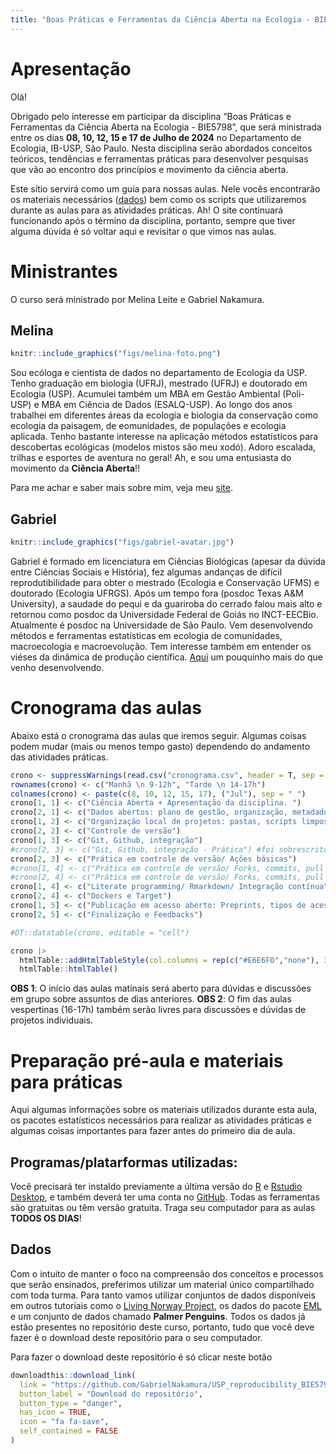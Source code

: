 ```yaml
---
title: "Boas Práticas e Ferramentas da Ciência Aberta na Ecologia - BIE5798"
---
```


# Apresentação

Olá!

Obrigado pelo interesse em participar da disciplina "Boas Práticas e Ferramentas da Ciência Aberta na Ecologia - BIE5798", que será ministrada entre os dias **08, 10, 12, 15 e 17 de Julho de 2024** no Departamento de Ecologia, IB-USP, São Paulo. Nesta disciplina serão abordados conceitos teóricos, tendências e ferramentas práticas para desenvolver pesquisas que vão ao encontro dos princípios e movimento da ciência aberta. 

Este sítio servirá como um guia para nossas aulas. Nele vocês encontrarão os materiais necessários ([dados](https://github.com/GabrielNakamura/USP_reproducibility_BIE5798)) bem como os scripts que utilizaremos durante as aulas para as atividades práticas. Ah! O site continuará funcionando após o término da disciplina, portanto, sempre que tiver alguma dúvida é só voltar aqui e revisitar o que vimos nas aulas.

# Ministrantes

O curso será ministrado por Melina Leite e Gabriel Nakamura.


## Melina

```r
knitr::include_graphics("figs/melina-foto.png")
```

Sou ecóloga e cientista de dados no departamento de Ecologia da USP. Tenho graduação em biologia (UFRJ), mestrado (UFRJ) e doutorado em Ecologia (USP). Acumulei também um MBA em Gestão Ambiental (Poli-USP) e MBA em Ciência de Dados (ESALQ-USP). Ao longo dos anos trabalhei em diferentes áreas da ecologia e biologia da conservação como ecologia da paisagem, de eomunidades, de populações e ecologia aplicada. Tenho bastante interesse na aplicação métodos estatísticos para descobertas ecológicas (modelos mistos são meu xodó). Adoro escalada, trilhas e esportes de aventura no geral! Ah, e sou uma entusiasta do movimento da **Ciência Aberta**!! 

Para me achar e saber mais sobre mim, veja meu [site](https://melinaleite.weebly.com/).


## Gabriel

```r
knitr::include_graphics("figs/gabriel-avatar.jpg")
```

Gabriel é formado em licenciatura em Ciências Biológicas (apesar da dúvida entre Ciências Sociais e História), fez algumas andanças de difícil reprodutibilidade para obter o mestrado (Ecologia e Conservação UFMS) e doutorado (Ecologia UFRGS). Após um tempo fora (posdoc Texas A&M University), a saudade do pequi e da guariroba do cerrado falou mais alto e retornou como posdoc da Universidade Federal de Goiás no INCT-EECBio. Atualmente é posdoc na Universidade de São Paulo. Vem desenvolvendo  métodos e ferramentas estatísticas em ecologia de comunidades, macroecologia e macroevolução. Tem interesse também em entender os viéses da dinâmica de produção científica. [Aqui](http://lattes.cnpq.br/2456515948049565) um pouquinho mais do que venho desenvolvendo.


# Cronograma das aulas

Abaixo está o cronograma das aulas que iremos seguir. Algumas coisas podem mudar (mais ou menos tempo gasto) dependendo do andamento das atividades práticas.

```r
crono <- suppressWarnings(read.csv("cronograma.csv", header = T, sep = ","))  
rownames(crono) <- c("Manhã \n 9-12h", "Tarde \n 14-17h")
colnames(crono) <- paste(c(8, 10, 12, 15, 17), ("Jul"), sep = " ")
crono[1, 1] <- c("Ciência Aberta + Apresentação da disciplina. ")
crono[2, 1] <- c("Dados abertos: plano de gestão, organização, metadados, publicação")
crono[1, 2] <- c("Organização local de projetos: pastas, scripts limpos, etc")
crono[2, 2] <- c("Controle de versão")
crono[1, 3] <- c("Git, Github, integração")
#crono[2, 3] <- c("Git, Github, integração - Prática") #foi sobrescrito pela debaixo
crono[2, 3] <- c("Prática em controle de versão/ Ações básicas")
#crono[1, 4] <- c("Prática em controle de versão/ Forks, commits, pull requests")
#crono[2, 4] <- c("Prática em controle de versão/ Forks, commits, pull requests/ Pacotes")
crono[1, 4] <- c("Literate programming/ Rmarkdown/ Integração contínua")
crono[2, 4] <- c("Dockers e Target")
crono[1, 5] <- c("Publicação em acesso aberto: Preprints, tipos de acesso aberto")
crono[2, 5] <- c("Finalização e Feedbacks")

#DT::datatable(crono, editable = "cell")
```

```r
crono |>
  htmlTable::addHtmlTableStyle(col.columns = rep(c("#E6E6F0","none"), 3)) |>
  htmlTable::htmlTable()
```


**OBS 1**: O início das aulas matinais será aberto para dúvidas e discussões em grupo sobre assuntos de dias anteriores. 
**OBS 2**: O fim das aulas vespertinas (16-17h) também serão livres para discussões e dúvidas de projetos individuais.

# Preparação pré-aula e materiais para práticas

Aqui algumas informações sobre os materiais utilizados durante esta aula, os pacotes estatísticos necessários para realizar as atividades práticas e algumas coisas importantes para fazer antes do primeiro dia de aula.

## Programas/platarformas utilizadas:

Você precisará ter instaldo previamente a última versão do [R](https://cran.r-project.org/) e [Rstudio Desktop](https://posit.co/downloads/), e também deverá ter uma conta no [GitHub](https://github.com/pricing). Todas as ferramentas são gratuitas ou têm versão gratuita. Traga seu computador para as aulas **TODOS OS DIAS**! 

## Dados

Com o intuito de manter o foco na compreensão dos conceitos e processos que serão ensinados, preferimos utilizar um material único compartilhado com toda turma. Para tanto vamos utilizar conjuntos de dados disponíveis em outros tutoriais como o [Living Norway Project](https://livingnorway.github.io/LivingNorwayR/articles/LNWorkshopExample_TOV-E.html), os dados do pacote [EML](https://github.com/ropensci/EML/tree/master/inst/examples) e um conjunto de dados chamado **Palmer Penguins**. Todos os dados já estão presentes no repositório deste curso, portanto, tudo que você deve fazer é o download deste repositório para o seu computador.


Para fazer o download deste repositório é só clicar neste botão

```r

downloadthis::download_link(
  link = "https://github.com/GabrielNakamura/USP_reproducibility_BIE5798/archive/refs/heads/master.zip",
  button_label = "Download do repositório",
  button_type = "danger",
  has_icon = TRUE,
  icon = "fa fa-save",
  self_contained = FALSE
)
```


